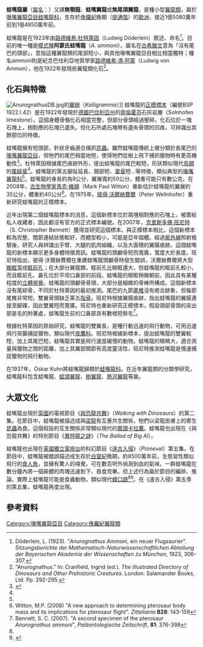 {{NoteTA|G1=LS}}
{{Automatic taxobox
| name = 蛙嘴龍屬
| fossil_range = [[侏羅紀|侏羅紀]]晚期, {{fossilrange|150.8|148.5}}
| image = Anurognathus.jpg
| image_caption = 蛙嘴龍的骨骼模擬圖，顯示目前已知的蛙嘴龍化石
| image_width = 270px
| taxon = Anurognathus
| authority = [[路德維希·杜特萊因|Döderlein]], 1923
| type_species = '''阿蒙氏蛙嘴龍<br>''Anurognathus ammoni'''''
| type_species_authority = Döderline, 1923
}}

'''蛙嘴龍屬'''（[[學名|屬名]]：{{lang|la|''Anurognathus''}}）又譯'''無顎龍'''、'''蛙嘴翼龍'''或'''無尾頜翼龍'''，是種小型[[翼龍類|翼龍類]]，屬於[[喙嘴翼龍亞目|喙嘴翼龍亞目]][[蛙嘴龍科|蛙嘴龍科]]，生存於[[侏儸紀|侏儸紀]]晚期（[[提通階|提通階]]）的[[歐洲|歐洲]]，接近1億5080萬年前到1億4850萬年前。

蛙嘴龍是在1923年由[[路德維希·杜特萊因|路德維希·杜特萊因]]（Ludwig Döderlein）敘述、命名<ref name="doderlein1923">Döderlein, L. (1923). "''Anurognathus Ammoni'', ein neuer Flugsaurier". ''Sitzungsberichte der Mathematisch-Naturwissenschaftlichen Abteilung der Bayerischen Akademie der Wissenschaften zu München'', 1923, 306-307.</ref>。目前的唯一種是[[模式種|模式種]]'''阿蒙氏蛙嘴龍'''（''A. ammoni''）。屬名在[[古希臘文|古希臘文]]意為「沒有尾巴的頜部」，意指這種翼龍類的尾部短小，與其他喙嘴翼龍亞目相比相當獨特；種名''ammoni''則是紀念巴伐利亞地質學家[[路德維希·馮·阿蒙|路德維希·馮·阿蒙]]（Ludwig von Ammon），他在1922年發現些翼龍類化石<ref name="cranfield-Anurognathus">"Anurognathus." In: Cranfield, Ingrid (ed.). ''The Illustrated Directory of Dinosaurs and Other Prehistoric Creatures''. London: Salamander Books, Ltd. Pp. 292-295.</ref>。

==化石與特徵==
[[File:AnurognathusDB.jpg|thumb]]的[[麗蛉|麗蛉]]（''Kalligramma''）]]
蛙嘴龍的[[正模標本|正模標本]]（編號BSP 1922.I.42）是在1922年發現於[[德國|德國]][[巴伐利亞州|巴伐利亞州]]的[[索倫霍芬|索倫霍芬]]石灰岩層（Solnhofen limestone）。這個身體骨骼化石相當完整，但部分骨頭經過壓碎。化石位於一塊石塊上，相對應的石塊已遺失。但化石所處石塊帶有遺失骨頭的凹痕，可辨識出其餘部位的特徵。

蛙嘴龍擁有短頭部，針狀牙齒適合捕抓[[昆蟲|昆蟲]]。雖然蛙嘴龍傳統上被分類於長尾巴的[[喙嘴翼龍亞目|喙嘴翼龍亞目]]，但牠們的尾巴相當地短，使得牠們從樹上飛下捕抓獵物時有更高機動性<ref name=DU06>{{cite book |last=Unwin |first=David M. |title=The Pterosaurs: From Deep Time |url=https://archive.org/details/pterosaursfromde00unwi |year=2006 |publisher=Pi Press |location=New York |isbn=0-13-146308-X |page=[https://archive.org/details/pterosaursfromde00unwi/page/246 246]}}</ref>。杜特萊因根據尾巴痕跡外形，提出蛙嘴龍的尾巴較短，形狀類似現代[[鳥類|鳥類]]的[[尾綜骨|尾綜骨]]<ref name="cranfield-Anurognathus" />。蛙嘴龍的第五腳趾延長、頸部短、[[掌骨|掌骨]]短…等特徵，類似典型的[[喙嘴翼龍科|喙嘴翼龍科]]<ref name="cranfield-Anurognathus" />。蛙嘴龍的身長約為9公分，翼展寬約50公分，體重可能只有數公克。在2008年，[[古生物學家|古生物學家]][[馬克·維頓|馬克·維頓]]（Mark Paul Witton）重新估計蛙嘴龍的翼展約35公分，體重約40公分<ref>Witton, M.P. (2008) "A new approach to determining pterosaur body mass and its implications for pterosaur flight". ''Zitteliania'' '''B28''': 143-159</ref>。在1975年，[[彼得·沃爾赫費爾|彼得·沃爾赫費爾]]（Peter Wellnhofer）重新研究蛙嘴龍的正模標本。

近年出現第二個蛙嘴龍標本的消息，這個新標本位於兩塊相對應的石塊上，被賣給私人收藏者，因此都沒有官方的正式標本編號。在2007年，[[克里斯多佛·班尼特|克里斯多佛·班尼特]]（S. Christopher Bennett）獲得並研究這個標本。與正模標本相比，這個新標本較為完整、關節連結狀態較好，而體型較小，可能是亞年個體。經過[[紫外線|紫外線]]照射檢驗後，研究人員辨識出手臂、大腿的肌肉組織，以及大面積的翼膜痕跡。這個蛙嘴龍的新標本顯示更多身體特徵資訊。蛙嘴龍的頭顱骨短而寬廣，寬度大於長度。班尼特指出，彼得·沃爾赫費爾在重建蛙嘴龍頭顱骨時發生錯誤，沃爾赫費爾將大型[[眼眶|眼眶]]當成[[眶前孔|眶前孔]]；在大部分翼龍類，眶前孔比眼眶還大，但蛙嘴龍的眶前孔較小，而且眶前孔、鼻孔位於平坦口鼻部的前段。蛙嘴龍的眼眶稍微朝前，因此具有某種程度的[[立體視覺|立體視覺]]。蛙嘴龍的頭顱骨骨頭，大部分是細緻的骨棒所構成。這個新標本沒有尾綜骨，不同於杜特萊因的最初推測。尾巴的九節[[尾椎|尾椎]]沒有癒合跡象，但每節尾椎非常短。雙翼骨頭缺乏第五[[指骨|指骨]]。班尼特根據翼膜痕跡，指出蛙嘴龍的翼膜連接至腳踝，因此雙翼短而寬廣。班尼特也重新研究正模標本，假設頜部骨頭的突出部是毛的附著處，蛙嘴龍生前的口鼻部具有數根短鬃毛<ref>Bennett, S. C. (2007). "A second specimen of the pterosaur ''Anurognathus ammoni''", ''Paläontologische Zeitschrift'', '''81''': 376-398</ref>。

根據杜特萊因的原始研究，蛙嘴龍的雙翼長，是種行動迅速的飛行動物，可用迅速飛行突襲捕捉獵物，類似現代[[夜鷹科|夜鷹科]]。班尼特根據新標本，提出蛙嘴龍的雙翼較短，加上其尾巴短，蛙嘴龍其實是飛行速度緩慢的動物。蛙嘴龍的眼睛大，適合測量與獵物之間的距離，加上其翼部關節有高度靈活性，班尼特推測蛙嘴龍是慢速捕捉獵物的飛行動物。

在1937年，Oskar Kuhn將蛙嘴龍歸類於[[蛙嘴龍科|蛙嘴龍科]]。在近年翼龍類的分類學研究，蛙嘴龍科包含蛙嘴龍、[[蛙頜翼龍|蛙頜翼龍]]、[[樹翼龍|樹翼龍]]、[[熱河翼龍|熱河翼龍]]等屬。

==大眾文化==
蛙嘴龍出現於[[英國|英國]]的電視節目《[[與恐龍共舞|與恐龍共舞]]》（''Walking with Dinosaurs''）的第二集。在節目中，蛙嘴龍被描述成與[[梁龍|梁龍]]有互惠共生關係，牠們以梁龍皮膚上的寄生[[昆蟲|昆蟲]]為食。這個假設的互生關係非常類似現代的[[鳳頭卡拉鷹|鳳頭卡拉鷹]]。蛙嘴龍也出現在《與恐龍共舞》的特別節目《[[異特龍之謎|異特龍之謎]]》（''The Ballad of Big Al''）。

蛙嘴龍也出現在[[英國獨立電視台|英國獨立電視台]]的科幻節目《[[遠古入侵|遠古入侵]]》（''Primeval''）第五集。在節目中，蛙嘴龍被錯誤描述成生存於[[白堊紀|白堊紀]]晚期，約8500萬年前，生態習性類似飛行的[[食人魚|食人魚]]，並擁有驚人的嗅覺，可在數百呎外偵測到血的氣味。一群蛙嘴龍在數分鐘內將一個屍體的肉塊迅速剝下、吞食完畢。但上述行為屬於節目的編排、推論，實際上蛙嘴龍可能是食蟲動物，類似現代[[蟆口鴟|蟆口鴟]]<ref name=DU06/><ref name="Framestore">{{cite web | last = Milne | first = Mike | url = http://www.framestore-cfc.com/television/primeval/index.html | title = Primeval sees Framestore CFC's Creatures Leap into the 21st Century | deadurl = yes | archiveurl = https://web.archive.org/web/20070315021249/http://www.framestore-cfc.com/television/primeval/index.html | archivedate = 2007-03-15 | access-date = 2012-07-30 }}</ref>。在《遠古入侵》第五季的第五集，蛙嘴龍再度出現。

==參考資料==
<div class="references-small">
<references></references>
</div>
{{翼龍目|M.}}
{{Taxonbar|from=Q131784}}

[[Category:喙嘴翼龍亞目|Category:喙嘴翼龍亞目]]
[[Category:侏羅紀翼龍類|Category:侏羅紀翼龍類]]